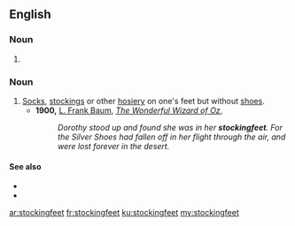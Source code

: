 {{also|stocking-feet}}
==English==

===Noun===
{{head|en|noun plural form}}

# {{plural of|stockingfoot|lang=en}}

===Noun===
{{head|en|noun}}

# [[socks|Socks]], [[stockings]] or other [[hosiery]] on one's feet but without [[shoe]]s.
#* '''1900,''' [[w:L. Frank Baum|L. Frank Baum]], ''[[s:The Wonderful Wizard of Oz|The Wonderful Wizard of Oz]]'',
#*: ''Dorothy stood up and found she was in her '''stockingfeet'''. For the Silver Shoes had fallen off in her flight through the air, and were lost forever in the desert.''

====See also====
* {{l|en|in one's stockinged feet}}
* {{l|en|stockinged}}

[[ar:stockingfeet]]
[[fr:stockingfeet]]
[[ku:stockingfeet]]
[[my:stockingfeet]]